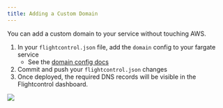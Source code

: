 ```yaml
---
title: Adding a Custom Domain
---
```



You can add a custom domain to your service without touching AWS.

1. In your `flightcontrol.json` file, add the `domain` config to your fargate service
    - See the [domain config docs](/guides/config)
2. Commit and push your `flightcontrol.json` changes
3. Once deployed, the required DNS records will be visible in the Flightcontrol dashboard.

<Image rounded={true} src="https://res.cloudinary.com/djp21wtxm/image/upload/v1655164184/i1600x349-qw19T0IsE3zZ_h9ma57.png" />
